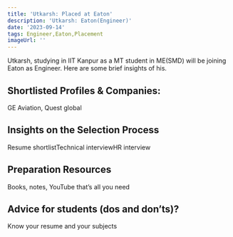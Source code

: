 ```yaml
---
title: 'Utkarsh: Placed at Eaton'
description: 'Utkarsh: Eaton(Engineer)'
date: '2023-09-14'
tags: Engineer,Eaton,Placement
imageUrl: ''
---
```


Utkarsh, studying in IIT Kanpur as a MT student in ME(SMD) will be joining Eaton as Engineer. Here are some brief insights of his.

## Shortlisted Profiles & Companies:
GE Aviation, Quest global

## Insights on the Selection Process
Resume shortlistTechnical interviewHR interview

##  Preparation Resources
Books, notes, YouTube that’s all you need

## Advice for students (dos and don’ts)? 
Know your resume and your subjects

